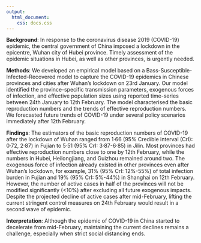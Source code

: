 ```yaml
---
output: 
  html_document:
    css: docs.css
---
```


**Background**: In response to the coronavirus disease 2019 (COVID-19) epidemic, the central government of China imposed a lockdown in the epicentre, Wuhan city of Hubei province. Timely assessment of the epidemic situations in Hubei, as well as other provinces, is urgently needed.

**Methods**: We developed an empirical model based on a Bass-Susceptible-Infected-Recovered model to capture the COVID-19 epidemics in Chinese provinces and cities after Wuhan’s lockdown on 23rd January. Our model identified the province-specific transmission parameters, exogenous forces of infection, and effective population sizes using reported time-series between 24th January to 12th February. The model characterised the basic reproduction numbers and the trends of effective reproduction numbers. We forecasted future trends of COVID-19 under several policy scenarios immediately after 12th February. 

**Findings**: The estimators of the basic reproduction numbers of COVID-19 after the lockdown of Wuhan ranged from 1·66 (95% Credible interval (CrI): 0·72, 2·87) in Fujian to 5·51 (95% CrI: 3·87-6·85) in Jilin. Most provinces had effective reproduction numbers close to one by 12th February, while the numbers in Hubei, Heilongjiang, and Guizhou remained around two. The exogenous force of infection already existed in other provinces even after Wuhan’s lockdown, for example, 31% (95% CrI: 12%-55%) of total infection burden in Fujian and 19% (95% CrI: 5%-44%) in Shanghai on 12th February. However, the number of active cases in half of the provinces will not be modified significantly (<10%) after excluding all future exogenous impacts. Despite the projected decline of active cases after mid-February, lifting the current stringent control measures on 24th February would result in a second wave of epidemic.

**Interpretation**: Although the epidemic of COVID-19 in China started to decelerate from mid-February, maintaining the current declines remains a challenge, especially when strict social distancing ends.
